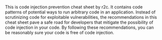 This is code injection prevention cheat sheet by r2c. It contains code patterns of potential ways to run arbitrary code in an application. Instead of scrutinizing code for exploitable vulnerabilities, the recommendations in this cheat sheet pave a safe road for developers that mitigate the possibility of code injection in your code. By following these recommendations, you can be reasonably sure your code is free of code injection.